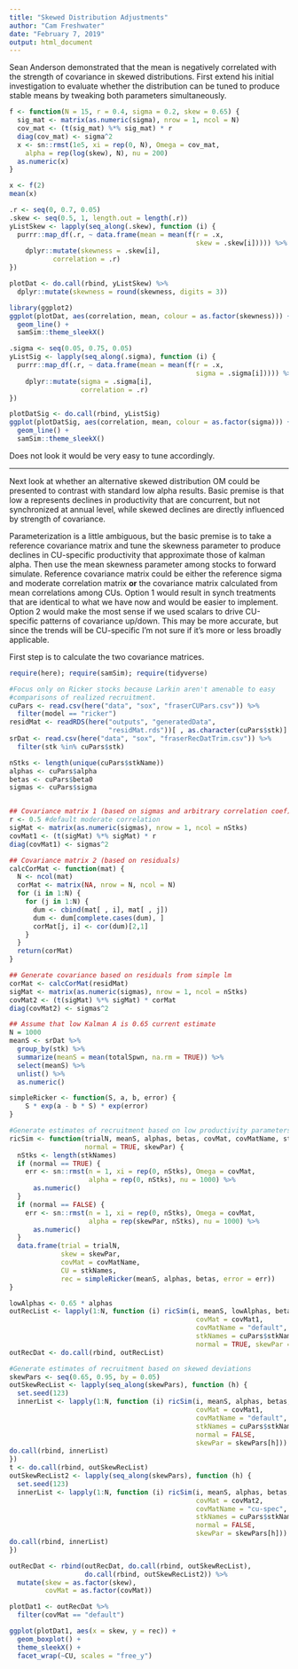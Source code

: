 ```yaml
---
title: "Skewed Distribution Adjustments"
author: "Cam Freshwater"
date: "February 7, 2019"
output: html_document
---
```


Sean Anderson demonstrated that the mean is negatively correlated with the strength of covariance in skewed distributions. First extend his initial investigation to evaluate whether the distribution can be tuned to produce stable means by tweaking both parameters simultaneously.

```r
f <- function(N = 15, r = 0.4, sigma = 0.2, skew = 0.65) {
  sig_mat <- matrix(as.numeric(sigma), nrow = 1, ncol = N)
  cov_mat <- (t(sig_mat) %*% sig_mat) * r
  diag(cov_mat) <- sigma^2
  x <- sn::rmst(1e5, xi = rep(0, N), Omega = cov_mat,
    alpha = rep(log(skew), N), nu = 200)
  as.numeric(x)
}

x <- f(2)
mean(x)

.r <- seq(0, 0.7, 0.05)
.skew <- seq(0.5, 1, length.out = length(.r))
yListSkew <- lapply(seq_along(.skew), function (i) {
  purrr::map_df(.r, ~ data.frame(mean = mean(f(r = .x,
                                               skew = .skew[i])))) %>% 
    dplyr::mutate(skewness = .skew[i],
           correlation = .r)
})

plotDat <- do.call(rbind, yListSkew) %>% 
  dplyr::mutate(skewness = round(skewness, digits = 3))

library(ggplot2)
ggplot(plotDat, aes(correlation, mean, colour = as.factor(skewness))) +
  geom_line() +
  samSim::theme_sleekX()

.sigma <- seq(0.05, 0.75, 0.05)
yListSig <- lapply(seq_along(.sigma), function (i) {
  purrr::map_df(.r, ~ data.frame(mean = mean(f(r = .x,
                                               sigma = .sigma[i])))) %>% 
    dplyr::mutate(sigma = .sigma[i],
                  correlation = .r)
})

plotDatSig <- do.call(rbind, yListSig)
ggplot(plotDatSig, aes(correlation, mean, colour = as.factor(sigma))) +
  geom_line() +
  samSim::theme_sleekX()

```

Does not look it would be very easy to tune accordingly.

-----

Next look at whether an alternative skewed distribution OM could be presented to contrast with standard low alpha results. Basic premise is that low a represents declines in productivity that are concurrent, but not synchronized at annual level, while skewed declines are directly influenced by strength of covariance.

Parameterization is a little ambiguous, but the basic premise is to take a reference covariance matrix and tune the skewness parameter to produce declines in CU-specific productivity that approximate those of kalman alpha. Then use the mean skewness parameter among stocks to forward simulate. Reference covariance matrix could be either the reference sigma and moderate correlation matrix **or** the covariance matrix calculated from mean correlations among CUs. Option 1 would result in synch treatments that are identical to what we have now and would be easier to implement. Option 2 would make the most sense if we used scalars to drive CU-specific patterns of covariance up/down. This may be more accurate, but since the trends will be CU-specific I'm not sure if it's more or less broadly applicable.

First step is to calculate the two covariance matrices.

```r
require(here); require(samSim); require(tidyverse)

#Focus only on Ricker stocks because Larkin aren't amenable to easy
#comparisons of realized recruitment. 
cuPars <- read.csv(here("data", "sox", "fraserCUPars.csv")) %>% 
  filter(model == "ricker")
residMat <- readRDS(here("outputs", "generatedData", 
                         "residMat.rds"))[ , as.character(cuPars$stk)]
srDat <- read.csv(here("data", "sox", "fraserRecDatTrim.csv")) %>% 
  filter(stk %in% cuPars$stk)

nStks <- length(unique(cuPars$stkName))
alphas <- cuPars$alpha
betas <- cuPars$beta0
sigmas <- cuPars$sigma


## Covariance matrix 1 (based on sigmas and arbitrary correlation coef)
r <- 0.5 #default moderate correlation
sigMat <- matrix(as.numeric(sigmas), nrow = 1, ncol = nStks)
covMat1 <- (t(sigMat) %*% sigMat) * r
diag(covMat1) <- sigmas^2

## Covariance matrix 2 (based on residuals)
calcCorMat <- function(mat) {
  N <- ncol(mat)
  corMat <- matrix(NA, nrow = N, ncol = N)
  for (i in 1:N) {
    for (j in 1:N) {
      dum <- cbind(mat[ , i], mat[ , j])
      dum <- dum[complete.cases(dum), ]
      corMat[j, i] <- cor(dum)[2,1]
    }
  }
  return(corMat)
}

## Generate covariance based on residuals from simple lm
corMat <- calcCorMat(residMat)
sigMat <- matrix(as.numeric(sigmas), nrow = 1, ncol = nStks)
covMat2 <- (t(sigMat) %*% sigMat) * corMat
diag(covMat2) <- sigmas^2
```

```r
## Assume that low Kalman A is 0.65 current estimate
N = 1000
meanS <- srDat %>% 
  group_by(stk) %>% 
  summarize(meanS = mean(totalSpwn, na.rm = TRUE)) %>% 
  select(meanS) %>%
  unlist() %>% 
  as.numeric()

simpleRicker <- function(S, a, b, error) {
    S * exp(a - b * S) * exp(error)
}

#Generate estimates of recruitment based on low productivity parameters
ricSim <- function(trialN, meanS, alphas, betas, covMat, covMatName, stkNames, 
                   normal = TRUE, skewPar) {
  nStks <- length(stkNames)
  if (normal == TRUE) {
    err <- sn::rmst(n = 1, xi = rep(0, nStks), Omega = covMat, 
                    alpha = rep(0, nStks), nu = 1000) %>% 
      as.numeric()
  }
  if (normal == FALSE) {
    err <- sn::rmst(n = 1, xi = rep(0, nStks), Omega = covMat, 
                    alpha = rep(skewPar, nStks), nu = 1000) %>% 
      as.numeric()
  }
  data.frame(trial = trialN,
             skew = skewPar,
             covMat = covMatName,
             CU = stkNames,
             rec = simpleRicker(meanS, alphas, betas, error = err))
}

lowAlphas <- 0.65 * alphas
outRecList <- lapply(1:N, function (i) ricSim(i, meanS, lowAlphas, betas, 
                                               covMat = covMat1, 
                                               covMatName = "default",
                                               stkNames = cuPars$stkName, 
                                               normal = TRUE, skewPar = 1))
outRecDat <- do.call(rbind, outRecList)

#Generate estimates of recruitment based on skewed deviations
skewPars <- seq(0.65, 0.95, by = 0.05)
outSkewRecList <- lapply(seq_along(skewPars), function (h) {
  set.seed(123)
  innerList <- lapply(1:N, function (i) ricSim(i, meanS, alphas, betas, 
                                               covMat = covMat1, 
                                               covMatName = "default",
                                               stkNames = cuPars$stkName, 
                                               normal = FALSE, 
                                               skewPar = skewPars[h]))
do.call(rbind, innerList)
})
t <- do.call(rbind, outSkewRecList)
outSkewRecList2 <- lapply(seq_along(skewPars), function (h) {
  set.seed(123)
  innerList <- lapply(1:N, function (i) ricSim(i, meanS, alphas, betas, 
                                               covMat = covMat2, 
                                               covMatName = "cu-spec",
                                               stkNames = cuPars$stkName, 
                                               normal = FALSE, 
                                               skewPar = skewPars[h]))
do.call(rbind, innerList)
})

outRecDat <- rbind(outRecDat, do.call(rbind, outSkewRecList),
                   do.call(rbind, outSkewRecList2)) %>% 
  mutate(skew = as.factor(skew),
         covMat = as.factor(covMat))

plotDat1 <- outRecDat %>% 
  filter(covMat == "default")

ggplot(plotDat1, aes(x = skew, y = rec)) +
  geom_boxplot() +
  theme_sleekX() +
  facet_wrap(~CU, scales = "free_y")

```
